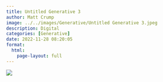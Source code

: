 ```yaml
---
title: Untitled Generative 3
author: Matt Crump
image: ../../images/Generative/Untitled Generative 3.jpeg
description: Digital
categories: [Generative]
date: 2022-11-28 08:20:05
format:
  html:
    page-layout: full
---
```


![](../../images/Generative/Untitled Generative 3.jpeg)

